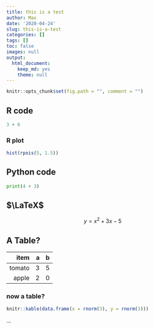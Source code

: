```yaml
---
title: this is a test
author: Max
date: '2020-04-24'
slug: this-is-a-test
categories: []
tags: []
toc: false
images: null
output: 
  html_document: 
    keep_md: yes
    theme: null
---
```


```r
knitr::opts_chunk$set(fig.path = "", comment = "")
```

## R code

```r
3 + 6
```
### R plot

```r
hist(rpois(5, 1.5))
```
## Python code

```python
print(4 + 3)
```

## $\LaTeX$

$$y = x^2 + 3x - 5$$

## A Table?

|item   | a | b |
|------:|--:|--:|
|tomato | 3 | 5 |
|apple  | 2 | 0 |


### now a table?

```r
knitr::kable(data.frame(x = rnorm(3), y = rnorm(3)))
```

...
